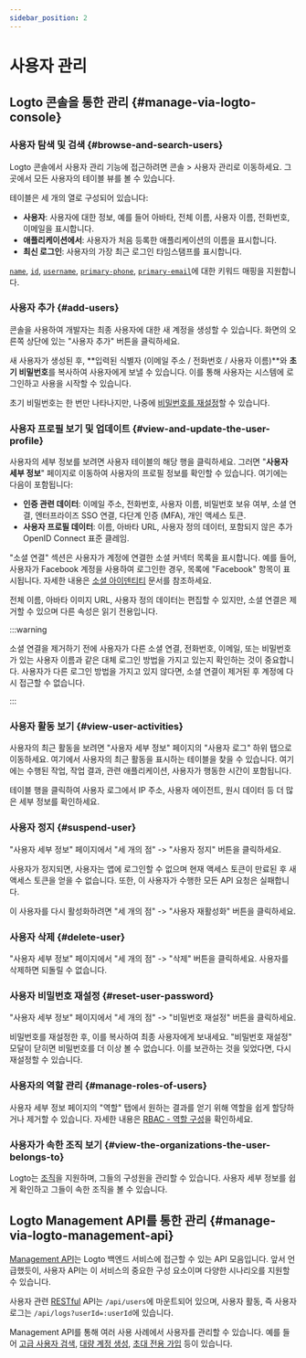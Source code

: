 ```yaml
---
sidebar_position: 2
---
```


# 사용자 관리

## Logto 콘솔을 통한 관리 \{#manage-via-logto-console}

### 사용자 탐색 및 검색 \{#browse-and-search-users}

Logto 콘솔에서 사용자 관리 기능에 접근하려면 <CloudLink to="/users">콘솔 > 사용자 관리</CloudLink>로 이동하세요. 그곳에서 모든 사용자의 테이블 뷰를 볼 수 있습니다.

테이블은 세 개의 열로 구성되어 있습니다:

- **사용자**: 사용자에 대한 정보, 예를 들어 아바타, 전체 이름, 사용자 이름, 전화번호, 이메일을 표시합니다.
- **애플리케이션에서**: 사용자가 처음 등록한 애플리케이션의 이름을 표시합니다.
- **최신 로그인**: 사용자의 가장 최근 로그인 타임스탬프를 표시합니다.

[`name`](/user-management/user-data#name), [`id`](/user-management/user-data#id), [`username`](/user-management/user-data#username), [`primary-phone`](/user-management/user-data#primary_phone), [`primary-email`](/user-management/user-data#primary_email)에 대한 키워드 매핑을 지원합니다.

### 사용자 추가 \{#add-users}

콘솔을 사용하여 개발자는 최종 사용자에 대한 새 계정을 생성할 수 있습니다. 화면의 오른쪽 상단에 있는 "사용자 추가" 버튼을 클릭하세요.

새 사용자가 생성된 후, **입력된 식별자 (이메일 주소 / 전화번호 / 사용자 이름)**와 **초기 비밀번호**를 복사하여 사용자에게 보낼 수 있습니다. 이를 통해 사용자는 시스템에 로그인하고 사용을 시작할 수 있습니다.

초기 비밀번호는 한 번만 나타나지만, 나중에 [비밀번호를 재설정](/end-user-flows/sign-up-and-sign-in/reset-password)할 수 있습니다.

### 사용자 프로필 보기 및 업데이트 \{#view-and-update-the-user-profile}

사용자의 세부 정보를 보려면 사용자 테이블의 해당 행을 클릭하세요. 그러면 "**사용자 세부 정보**" 페이지로 이동하여 사용자의 프로필 정보를 확인할 수 있습니다. 여기에는 다음이 포함됩니다:

- **인증 관련 데이터**: 이메일 주소, 전화번호, 사용자 이름, 비밀번호 보유 여부, 소셜 연결, 엔터프라이즈 SSO 연결, 다단계 인증 (MFA), 개인 액세스 토큰.
- **사용자 프로필 데이터**: 이름, 아바타 URL, 사용자 정의 데이터, 포함되지 않은 추가 OpenID Connect 표준 클레임.

"소셜 연결" 섹션은 사용자가 계정에 연결한 소셜 커넥터 목록을 표시합니다. 예를 들어, 사용자가 Facebook 계정을 사용하여 로그인한 경우, 목록에 "Facebook" 항목이 표시됩니다. 자세한 내용은 [소셜 아이덴티티](/user-management/user-data/#social-identities) 문서를 참조하세요.

전체 이름, 아바타 이미지 URL, 사용자 정의 데이터는 편집할 수 있지만, 소셜 연결은 제거할 수 있으며 다른 속성은 읽기 전용입니다.

:::warning

소셜 연결을 제거하기 전에 사용자가 다른 소셜 연결, 전화번호, 이메일, 또는 비밀번호가 있는 사용자 이름과 같은 대체 로그인 방법을 가지고 있는지 확인하는 것이 중요합니다. 사용자가 다른 로그인 방법을 가지고 있지 않다면, 소셜 연결이 제거된 후 계정에 다시 접근할 수 없습니다.

:::

### 사용자 활동 보기 \{#view-user-activities}

사용자의 최근 활동을 보려면 "사용자 세부 정보" 페이지의 "사용자 로그" 하위 탭으로 이동하세요. 여기에서 사용자의 최근 활동을 표시하는 테이블을 찾을 수 있습니다. 여기에는 수행된 작업, 작업 결과, 관련 애플리케이션, 사용자가 행동한 시간이 포함됩니다.

테이블 행을 클릭하여 사용자 로그에서 IP 주소, 사용자 에이전트, 원시 데이터 등 더 많은 세부 정보를 확인하세요.

### 사용자 정지 \{#suspend-user}

"사용자 세부 정보" 페이지에서 "세 개의 점" -> "사용자 정지" 버튼을 클릭하세요.

사용자가 정지되면, 사용자는 앱에 로그인할 수 없으며 현재 액세스 토큰이 만료된 후 새 액세스 토큰을 얻을 수 없습니다. 또한, 이 사용자가 수행한 모든 API 요청은 실패합니다.

이 사용자를 다시 활성화하려면 "세 개의 점" -> "사용자 재활성화" 버튼을 클릭하세요.

### 사용자 삭제 \{#delete-user}

"사용자 세부 정보" 페이지에서 "세 개의 점" -> "삭제" 버튼을 클릭하세요. 사용자를 삭제하면 되돌릴 수 없습니다.

### 사용자 비밀번호 재설정 \{#reset-user-password}

"사용자 세부 정보" 페이지에서 "세 개의 점" -> "비밀번호 재설정" 버튼을 클릭하세요.

비밀번호를 재설정한 후, 이를 복사하여 최종 사용자에게 보내세요. "비밀번호 재설정" 모달이 닫히면 비밀번호를 더 이상 볼 수 없습니다. 이를 보관하는 것을 잊었다면, 다시 재설정할 수 있습니다.

### 사용자의 역할 관리 \{#manage-roles-of-users}

사용자 세부 정보 페이지의 "역할" 탭에서 원하는 결과를 얻기 위해 역할을 쉽게 할당하거나 제거할 수 있습니다. 자세한 내용은 [RBAC - 역할 구성](/authorization/role-based-access-control/configure-roles)을 확인하세요.

### 사용자가 속한 조직 보기 \{#view-the-organizations-the-user-belongs-to}

Logto는 [조직](/organizations/organization-management)을 지원하며, 그들의 구성원을 관리할 수 있습니다. 사용자 세부 정보를 쉽게 확인하고 그들이 속한 조직을 볼 수 있습니다.

## Logto Management API를 통한 관리 \{#manage-via-logto-management-api}

[Management API](/concepts/core-service/#management-api)는 Logto 백엔드 서비스에 접근할 수 있는 API 모음입니다. 앞서 언급했듯이, 사용자 API는 이 서비스의 중요한 구성 요소이며 다양한 시나리오를 지원할 수 있습니다.

사용자 관련 [RESTful](https://en.wikipedia.org/wiki/Representational_state_transfer) API는 `/api/users`에 마운트되어 있으며, 사용자 활동, 즉 사용자 로그는 `/api/logs?userId=:userId`에 있습니다.

Management API를 통해 여러 사용 사례에서 사용자를 관리할 수 있습니다. 예를 들어 [고급 사용자 검색](/user-management/advanced-user-search), [대량 계정 생성](https://openapi.logto.io/operation/operation-createuser), [초대 전용 가입](/end-user-flows/sign-up-and-sign-in/disable-user-registration) 등이 있습니다.
